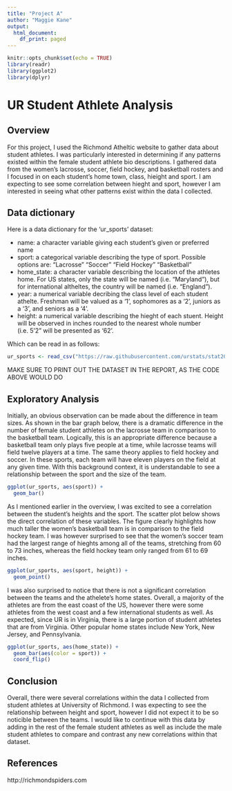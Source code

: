 ```yaml
---
title: "Project A"
author: "Maggie Kane"
output:
  html_document:
    df_print: paged
---
```


```r
knitr::opts_chunk$set(echo = TRUE)
library(readr)
library(ggplot2)
library(dplyr)
```

# UR Student Athlete Analysis

## Overview

For this project, I used the Richmond Atheltic website to gather data about student athletes. I was particularly interested in determining if any patterns existed within the female student athlete bio descriptions. I gathered data from the women's lacrosse, soccer, field hockey, and basketball rosters and I focused in on each student's home town, class, hieight and sport. I am expecting to see some correlation between hieght and sport, however I am interested in seeing what other patterns exist within the data I collected.

## Data dictionary

Here is a data dictionary for the 'ur_sports' dataset:

- name: a character variable giving each student's given or preferred name
- sport: a categorical variable describing the type of sport. Possible options are:
  "Lacrosse"
  "Soccer"
  "Field Hockey"
  "Basketball"
- home_state: a character variable describing the location of the athletes home. For US states, only the state will be named (i.e. "Maryland"), but for international altheltes, the country will be named (i.e. "England").
- year: a numerical variable decribing the class level of each student athelte. Freshman will be valued as a '1', sophomores as a '2', juniors as a '3', and seniors as a '4'.
- height: a numerical variable describing the hieght of each stuent. Height will be observed in inches rounded to the nearest whole number (i.e. 5'2" will be presented as '62'.

Which can be read in as follows:

```r
ur_sports <- read_csv("https://raw.githubusercontent.com/urstats/stat209-s18-maggiekane12/master/project_A_data.csv")
```

MAKE SURE TO PRINT OUT THE DATASET IN THE REPORT, AS THE CODE ABOVE WOULD DO

## Exploratory Analysis

Initially, an obvious observation can be made about the difference in team sizes. As shown in the bar graph below, there is a dramatic difference in the number of female student athletes on the lacrosse team in comparison to the basketball team. Logically, this is an appropriate difference because a basketball team only plays five people at a time, while lacrosse teams will field twelve players at a time. The same theory applies to field hockey and soccer. In these sports, each team will have eleven players on the field at any given time. With this background context, it is understandable to see a relationship between the sport and the size of the team. 

```r
ggplot(ur_sports, aes(sport)) +
  geom_bar()
```

As I mentioned earlier in the overview, I was excited to see a correlation between the student's heights and the sport. The scatter plot below shows the direct correlation of these variables. The figure clearly highlights how much taller the women's basketball team is in comparison to the field hockey team. I was however surprised to see that the women's soccer team had the largest range of hieghts among all of the teams, stretching from 60 to 73 inches, whereas the field hockey team only ranged from 61 to 69 inches.

```r
ggplot(ur_sports, aes(sport, height)) +
  geom_point()
```

I was also surprised to notice that there is not a significant correlation between the teams and the athelete's home states. Overall, a majority of the athletes are from the east coast of the US, however there were some athletes from the west coast and a few international students as well. As expected, since UR is in Virginia, there is a large portion of student athletes that are from Virginia. Other popular home states include New York, New Jersey, and Pennsylvania.

```r
ggplot(ur_sports, aes(home_state)) +
  geom_bar(aes(color = sport)) +
  coord_flip()
```

## Conclusion

Overall, there were several correlations within the data I collected from student athletes at University of Richmond. I was expecting to see the relationship between height and sport, however I did not expect it to be so noticible between the teams. I would like to continue with this data by adding in the rest of the female student athletes as well as include the male student athletes to compare and contrast any new correlations within that dataset.

## References

http://richmondspiders.com



